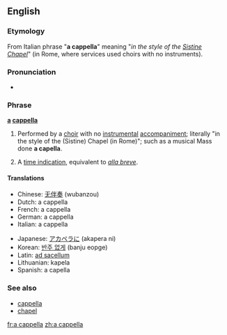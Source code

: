 ==English==

===Etymology===
From Italian phrase "'''a cappella'''" meaning "''in the style of the [[Sistine Chapel]]''" (in Rome, where services used choirs with no instruments).

===Pronunciation===
*{{audio|En-us-a_cappella.ogg|Audio (US)}}

===Phrase===
'''[[a]] [[cappella]]'''
# {{music}} Performed by a [[choir]] with no [[instrumental]] [[accompaniment]]; literally "in the style of the (Sistine) Chapel (in Rome)"; such as a musical Mass done '''a capella'''.
# {{music}} A [[time indication]], equivalent to ''[[alla breve]]''.

====Translations====
{{top}}
* Chinese: [[无伴奏]] (wubanzou)
* Dutch: a cappella
* French: a cappella
* German: a cappella
* Italian: a cappella
{{mid}}
* Japanese: [[アカペラに]] (akapera ni)
* Korean: [[반주 없게]] (banju eopge)
* Latin: [[ad sacellum]]
* Lithuanian: kapela
* Spanish: a capella
{{bottom}}

===See also===
*[[cappella]]
*[[chapel]]

[[fr:a cappella]]
[[zh:a cappella]]